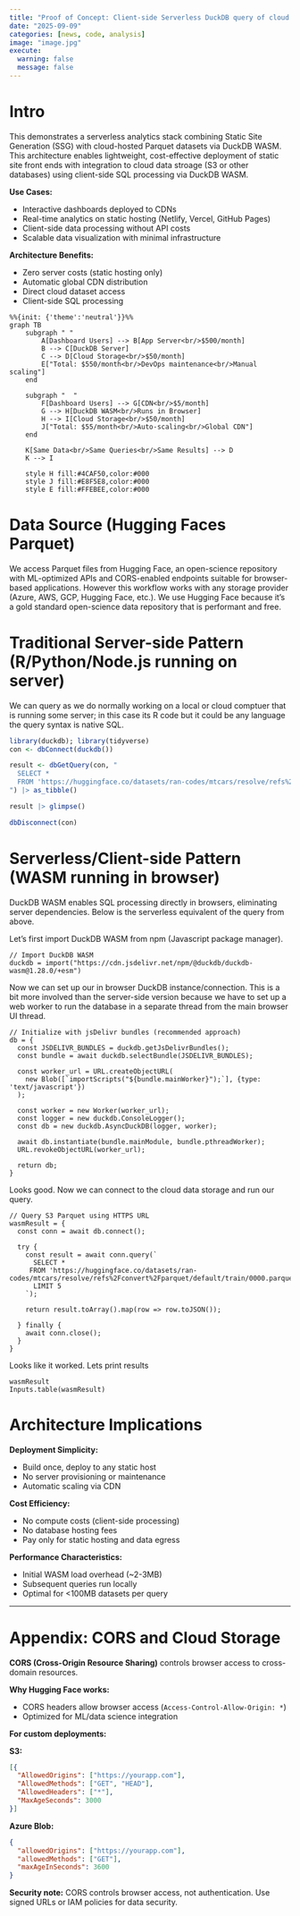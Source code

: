 ```yaml
---
title: "Proof of Concept: Client-side Serverless DuckDB query of cloud bucket storages"
date: "2025-09-09"
categories: [news, code, analysis]
image: "image.jpg"
execute: 
  warning: false
  message: false
---
```


# Intro 

This demonstrates a serverless analytics stack combining Static Site Generation (SSG) with cloud-hosted Parquet datasets via DuckDB WASM. This architecture enables lightweight, cost-effective deployment of static site front ends with integration to cloud data stroage (S3 or other databases) using client-side SQL processing via DuckDB WASM.

**Use Cases:**

- Interactive dashboards deployed to CDNs
- Real-time analytics on static hosting (Netlify, Vercel, GitHub Pages)
- Client-side data processing without API costs
- Scalable data visualization with minimal infrastructure

**Architecture Benefits:**

- Zero server costs (static hosting only)
- Automatic global CDN distribution
- Direct cloud dataset access
- Client-side SQL processing

```mermaid
%%{init: {'theme':'neutral'}}%%
graph TB
    subgraph " "
        A[Dashboard Users] --> B[App Server<br/>$500/month]
        B --> C[DuckDB Server]
        C --> D[Cloud Storage<br/>$50/month]
        E["Total: $550/month<br/>DevOps maintenance<br/>Manual scaling"]
    end
    
    subgraph "  "
        F[Dashboard Users] --> G[CDN<br/>$5/month]
        G --> H[DuckDB WASM<br/>Runs in Browser]
        H --> I[Cloud Storage<br/>$50/month]
        J["Total: $55/month<br/>Auto-scaling<br/>Global CDN"]
    end
    
    K[Same Data<br/>Same Queries<br/>Same Results] --> D
    K --> I
    
    style H fill:#4CAF50,color:#000
    style J fill:#E8F5E8,color:#000
    style E fill:#FFEBEE,color:#000
```

# Data Source (Hugging Faces Parquet)

We access Parquet files from Hugging Face, an open-science repository with ML-optimized APIs and CORS-enabled endpoints suitable for browser-based applications. However this workflow works with any storage provider (Azure, AWS, GCP, Hugging Face, etc.). We use Hugging Face because it's a gold standard open-science data repository that is performant and free.

# Traditional Server-side Pattern (R/Python/Node.js running on server)

We can query as we do normally working on a local or cloud comptuer that is running some server; in this case its R code but it could be any language the query syntax is native SQL. 

```r
library(duckdb); library(tidyverse)
con <- dbConnect(duckdb())

result <- dbGetQuery(con, "
  SELECT * 
  FROM 'https://huggingface.co/datasets/ran-codes/mtcars/resolve/refs%2Fconvert%2Fparquet/default/train/0000.parquet' 
") |> as_tibble()

result |> glimpse()

dbDisconnect(con)
```

# Serverless/Client-side Pattern (WASM running in browser)

DuckDB WASM enables SQL processing directly in browsers, eliminating server dependencies. Below is the serverless equivalent of the query from above.

Let's first import DuckDB WASM from npm (Javascript package manager).

```ojs
// Import DuckDB WASM
duckdb = import("https://cdn.jsdelivr.net/npm/@duckdb/duckdb-wasm@1.28.0/+esm")
```

Now we can set up our in browser DuckDB instance/connection. This is a bit more involved than the server-side version because we have to set up a web worker to run the database in a separate thread from the main browser UI thread.

```ojs
// Initialize with jsDelivr bundles (recommended approach)
db = {
  const JSDELIVR_BUNDLES = duckdb.getJsDelivrBundles();
  const bundle = await duckdb.selectBundle(JSDELIVR_BUNDLES);

  const worker_url = URL.createObjectURL(
    new Blob([`importScripts("${bundle.mainWorker}");`], {type: 'text/javascript'})
  );

  const worker = new Worker(worker_url);
  const logger = new duckdb.ConsoleLogger();
  const db = new duckdb.AsyncDuckDB(logger, worker);
  
  await db.instantiate(bundle.mainModule, bundle.pthreadWorker);
  URL.revokeObjectURL(worker_url);
  
  return db;
}
```

Looks good. Now we can connect to the cloud data storage and run our query.


```ojs
// Query S3 Parquet using HTTPS URL
wasmResult = {
  const conn = await db.connect();
  
  try {
    const result = await conn.query(`
      SELECT * 
     FROM 'https://huggingface.co/datasets/ran-codes/mtcars/resolve/refs%2Fconvert%2Fparquet/default/train/0000.parquet'  
      LIMIT 5
    `);
    
    return result.toArray().map(row => row.toJSON());
    
  } finally {
    await conn.close();
  }
}
```

Looks like it worked. Lets print results

```ojs
wasmResult
Inputs.table(wasmResult)
```

# Architecture Implications

**Deployment Simplicity:**

- Build once, deploy to any static host
- No server provisioning or maintenance
- Automatic scaling via CDN

**Cost Efficiency:**

- No compute costs (client-side processing)
- No database hosting fees
- Pay only for static hosting and data egress

**Performance Characteristics:**

- Initial WASM load overhead (~2-3MB)
- Subsequent queries run locally
- Optimal for <100MB datasets per query


---

# Appendix: CORS and Cloud Storage

**CORS (Cross-Origin Resource Sharing)** controls browser access to cross-domain resources.

**Why Hugging Face works:**

- CORS headers allow browser access (`Access-Control-Allow-Origin: *`)
- Optimized for ML/data science integration

**For custom deployments:**

**S3:**
```json
[{
  "AllowedOrigins": ["https://yourapp.com"],
  "AllowedMethods": ["GET", "HEAD"], 
  "AllowedHeaders": ["*"],
  "MaxAgeSeconds": 3000
}]
```

**Azure Blob:**
```json
{
  "allowedOrigins": ["https://yourapp.com"],
  "allowedMethods": ["GET"],
  "maxAgeInSeconds": 3600
}
```

**Security note:** CORS controls browser access, not authentication. Use signed URLs or IAM policies for data security.